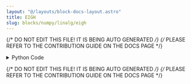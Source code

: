 ```yaml
---
layout: "@/layouts/block-docs-layout.astro"
title: EIGH
slug: blocks/numpy/linalg/eigh
---
```


{/* DO NOT EDIT THIS FILE! IT IS BEING AUTO GENERATED */}
{/* PLEASE REFER TO THE CONTRIBUTION GUIDE ON THE DOCS PAGE */}


<PythonDocsDisplay docstring={docstring} />

<details>
<summary>Python Code</summary>

```python
from flojoy import flojoy, Matrix, Scalar
import numpy as np
from collections import namedtuple
from typing import Literal

import numpy.linalg


@flojoy
def EIGH(
    default: Matrix,
    UPLO: str = "L",
    select_return: Literal["w", "v"] = "w",
) -> Matrix | Scalar:
    """The EIGH node is based on a numpy or scipy function.

    The description of that function is as follows:

        Return the eigenvalues and eigenvectors of a complex Hermitian (conjugate symmetric) or a real symmetric matrix.

    Returns
    -------
    DataContainer
        type 'ordered pair', 'scalar', or 'matrix'
    """

    result = numpy.linalg.eigh(
        a=default.m,
        UPLO=UPLO,
    )

    return_list = ["w", "v"]
    if isinstance(result, tuple):
        res_dict = {}
        num = min(len(result), len(return_list))
        for i in range(num):
            res_dict[return_list[i]] = result[i]
        result = res_dict[select_return]
    else:
        result = result._asdict()
        result = result[select_return]

    if isinstance(result, np.ndarray):
        result = Matrix(m=result)
    else:
        assert isinstance(
            result, np.number | float | int
        ), f"Expected np.number, float or int for result, got {type(result)}"
        result = Scalar(c=float(result))

    return result

```

[Find this Flojoy Block on GitHub](https://github.com/flojoy-ai/blocks/blob/main/blocks/NUMPY/LINALG/EIGH/EIGH.py)

</details>

{/* DO NOT EDIT THIS FILE! IT IS BEING AUTO GENERATED */}
{/* PLEASE REFER TO THE CONTRIBUTION GUIDE ON THE DOCS PAGE */}
